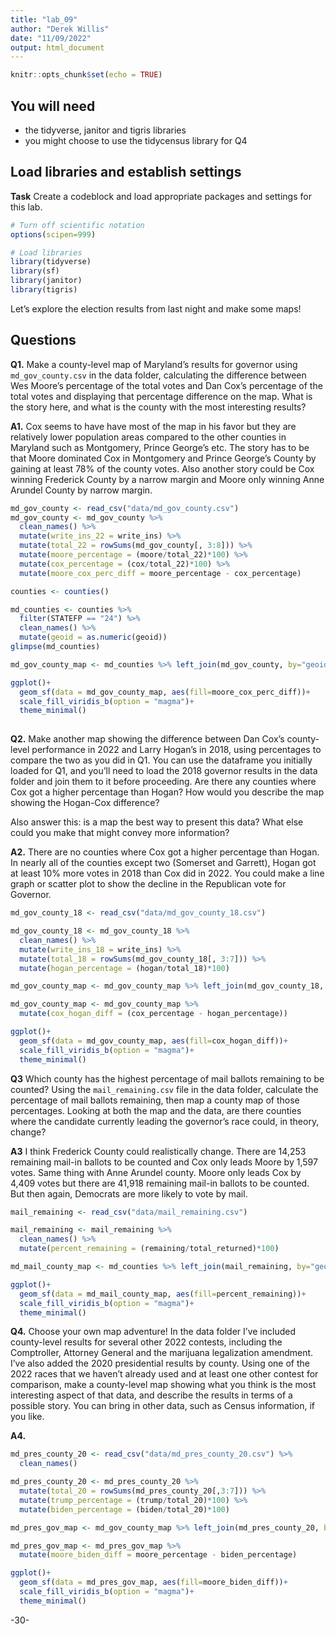 ```yaml
---
title: "lab_09"
author: "Derek Willis"
date: "11/09/2022"
output: html_document
---
```


```r
knitr::opts_chunk$set(echo = TRUE)
```

## You will need

* the tidyverse, janitor and tigris libraries
* you might choose to use the tidycensus library for Q4

## Load libraries and establish settings

**Task** Create a codeblock and load appropriate packages and settings for this lab.

```r
# Turn off scientific notation
options(scipen=999)

# Load libraries
library(tidyverse)
library(sf)
library(janitor)
library(tigris)

```

Let's explore the election results from last night and make some maps! 

## Questions 

**Q1.** Make a county-level map of Maryland's results for governor using `md_gov_county.csv` in the data folder, calculating the difference between Wes Moore's percentage of the total votes and Dan Cox's percentage of the total votes and displaying that percentage difference on the map. What is the story here, and what is the county with the most interesting results?

**A1.**  Cox seems to have have most of the map in his favor but they are relatively lower population areas compared to the other counties in Maryland such as Montgomery, Prince George's etc. The story has to be that Moore dominated Cox in Montgomery and Prince George's County by gaining at least 78% of the county votes. Also another story could be Cox winning Frederick County by a narrow margin and Moore only winning Anne Arundel County by narrow margin.  

```r
md_gov_county <- read_csv("data/md_gov_county.csv")
md_gov_county <- md_gov_county %>% 
  clean_names() %>% 
  mutate(write_ins_22 = write_ins) %>% 
  mutate(total_22 = rowSums(md_gov_county[, 3:8])) %>%
  mutate(moore_percentage = (moore/total_22)*100) %>% 
  mutate(cox_percentage = (cox/total_22)*100) %>% 
  mutate(moore_cox_perc_diff = moore_percentage - cox_percentage)

counties <- counties()

md_counties <- counties %>%
  filter(STATEFP == "24") %>% 
  clean_names() %>% 
  mutate(geoid = as.numeric(geoid))
glimpse(md_counties)

md_gov_county_map <- md_counties %>% left_join(md_gov_county, by="geoid")

ggplot()+
  geom_sf(data = md_gov_county_map, aes(fill=moore_cox_perc_diff))+
  scale_fill_viridis_b(option = "magma")+
  theme_minimal()
  

```

**Q2.** Make another map showing the difference between Dan Cox's county-level performance in 2022 and Larry Hogan's in 2018, using percentages to compare the two as you did in Q1. You can use the dataframe you initially loaded for Q1, and you'll need to load the 2018 governor results in the data folder and join them to it before proceeding. Are there any counties where Cox got a higher percentage than Hogan? How would you describe the map showing the Hogan-Cox difference?

Also answer this: is a map the best way to present this data? What else could you make that might convey more information?

**A2.** There are no counties where Cox got a higher percentage than Hogan. In nearly all of the counties except two (Somerset and Garrett), Hogan got at least 10% more votes in 2018 than Cox did in 2022. You could make a line graph or scatter plot to show the decline in the Republican vote for Governor. 

```r
md_gov_county_18 <- read_csv("data/md_gov_county_18.csv")

md_gov_county_18 <- md_gov_county_18 %>% 
  clean_names() %>% 
  mutate(write_ins_18 = write_ins) %>% 
  mutate(total_18 = rowSums(md_gov_county_18[, 3:7])) %>% 
  mutate(hogan_percentage = (hogan/total_18)*100) 

md_gov_county_map <- md_gov_county_map %>% left_join(md_gov_county_18, by = "geoid")

md_gov_county_map <- md_gov_county_map %>% 
  mutate(cox_hogan_diff = (cox_percentage - hogan_percentage))

ggplot()+
  geom_sf(data = md_gov_county_map, aes(fill=cox_hogan_diff))+
  scale_fill_viridis_b(option = "magma")+
  theme_minimal()
```

**Q3** Which county has the highest percentage of mail ballots remaining to be counted? Using the `mail_remaining.csv` file in the data folder, calculate the percentage of mail ballots remaining, then map a county map of those percentages. Looking at both the map and the data, are there counties where the candidate currently leading the governor's race could, in theory, change?

**A3** I think Frederick County could realistically change. There are 14,253 remaining mail-in ballots to be counted and Cox only leads Moore by 1,597 votes. Same thing with Anne Arundel county. Moore only leads Cox by 4,409 votes but there are 41,918 remaining mail-in ballots to be counted. But then again, Democrats are more likely to vote by mail. 

```r
mail_remaining <- read_csv("data/mail_remaining.csv")

mail_remaining <- mail_remaining %>% 
  clean_names() %>% 
  mutate(percent_remaining = (remaining/total_returned)*100)

md_mail_county_map <- md_counties %>% left_join(mail_remaining, by="geoid")

ggplot()+
  geom_sf(data = md_mail_county_map, aes(fill=percent_remaining))+
  scale_fill_viridis_b(option = "magma")+
  theme_minimal()

```

**Q4.** Choose your own map adventure! In the data folder I've included county-level results for several other 2022 contests, including the Comptroller, Attorney General and the marijuana legalization amendment. I've also added the 2020 presidential results by county. Using one of the 2022 races that we haven't already used and at least one other contest for comparison, make a county-level map showing what you think is the most interesting aspect of that data, and describe the results in terms of a possible story. You can bring in other data, such as Census information, if you like.

**A4.**  
```r
md_pres_county_20 <- read_csv("data/md_pres_county_20.csv") %>% 
  clean_names()
```

```r
md_pres_county_20 <- md_pres_county_20 %>% 
  mutate(total_20 = rowSums(md_pres_county_20[,3:7])) %>% 
  mutate(trump_percentage = (trump/total_20)*100) %>% 
  mutate(biden_percentage = (biden/total_20)*100)

md_pres_gov_map <- md_gov_county_map %>% left_join(md_pres_county_20, by="geoid")

md_pres_gov_map <- md_pres_gov_map %>% 
  mutate(moore_biden_diff = moore_percentage - biden_percentage)

ggplot()+
  geom_sf(data = md_pres_gov_map, aes(fill=moore_biden_diff))+
  scale_fill_viridis_b(option = "magma")+
  theme_minimal()
```


-30-
